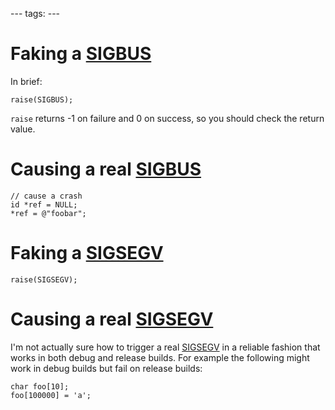 ---
tags:
---
= Faking a [[SIGBUS]] =
In brief:

<pre>raise(SIGBUS);</pre>

<tt>raise</tt> returns -1 on failure and 0 on success, so you should check the return value.

= Causing a real [[SIGBUS]] =

<pre>// cause a crash
id *ref = NULL;
*ref = @"foobar";</pre>

= Faking a [[SIGSEGV]] =

<pre>raise(SIGSEGV);</pre>

= Causing a real [[SIGSEGV]] =

I'm not actually sure how to trigger a real [[SIGSEGV]] in a reliable fashion that works in both debug and release builds. For example the following might work in debug builds but fail on release builds:

<pre>char foo[10];
foo[100000] = 'a';</pre>

